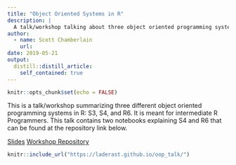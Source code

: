```yaml
---
title: "Object Oriented Systems in R"
description: |
  A talk/workshop talking about three object oriented programming systems in R.
author:
  - name: Scott Chamberlain
    url: 
date: 2019-05-21
output:
  distill::distill_article:
    self_contained: true
---
```



```r
knitr::opts_chunk$set(echo = FALSE)
```

This is a talk/workshop summarizing three different object oriented programming systems in R: S3, S4, and R6. It is meant for intermediate R Programmers. This talk contains two notebooks explaining S4 and R6 that can be found at the repository link below.

[Slides](https://github.com/laderast/oop_talk/){.btn .btn-primary role="button"}
[Workshop Repository](https://github.com/laderast/oop_talk/){.btn .btn-primary role="button"}

```r
knitr::include_url("https://laderast.github.io/oop_talk/")
```

